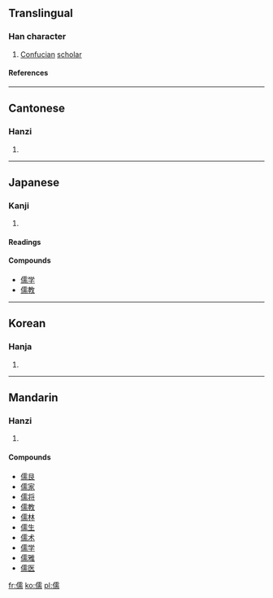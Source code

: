 ==Translingual==
===Han character===
{{Han char|rn=9|rad=人|as=14|sn=16|four=2122<sub>7</sub>|canj=[[人]][[一]][[月]][[月]] (OMBB)|ids=⿰[[亻]][[需]]}}
# [[Confucian]] [[scholar]]
====References====
{{Han ref|kx=0119.300|dkj=01220|dj=0253.080|hdz=10230.090|uh=5112|ud=20754|bh=BEA7|bd=48807}}
----

==Cantonese==
===Hanzi===
{{yue-hanzi|jyut=|y=yu4}}
# {{defn|Cantonese}}
----
==Japanese==
===Kanji===
{{ja-kanji|grade=c|rs=人14}}
# {{defn|Japanese}} 
====Readings====
{{ja-readings|on=[[じゅ]] (ju)|kun=[[やわらか]] (yawaraka), [[うるおす]] (uruosu), [[したがう]] (shitagau)}}

====Compounds====
*[[儒学]]
*[[儒教]]
----
==Korean==
===Hanja===
{{ko-hanja|hangeul=[[유]]|rv=yu|mr=yu}}
# {{defn|Korean}}
----
==Mandarin==
===Hanzi===
{{cmn-hanzi|pin=[[ěr]] ([[er3]]), [[nǎi]] ([[nai3]]), [[rú]] ([[ru2]])|wg=erh<sup>3</sup>, nai<sup>3</sup>, ju<sup>2</sup>}}
# {{defn|Mandarin}}

====Compounds====
*[[儒艮]]
*[[儒家]]
*[[儒将]]
*[[儒教]]
*[[儒林]]
*[[儒生]]
*[[儒术]]
*[[儒学]]
*[[儒雅]]
*[[儒医]]

[[fr:儒]]
[[ko:儒]]
[[pl:儒]]